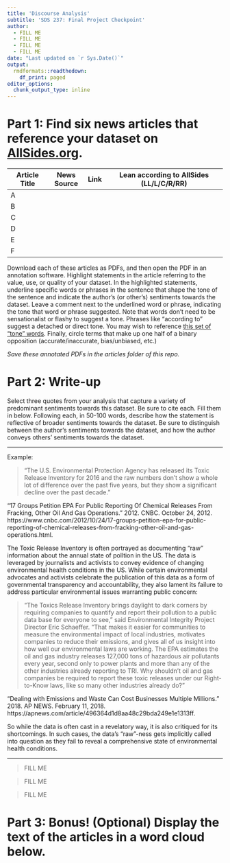 ```yaml
---
title: 'Discourse Analysis'
subtitle: 'SDS 237: Final Project Checkpoint'
author:
  - FILL ME
  - FILL ME
  - FILL ME
  - FILL ME
date: "Last updated on `r Sys.Date()`"
output: 
  rmdformats::readthedown:
    df_print: paged
editor_options: 
  chunk_output_type: inline
---
```


# Part 1: Find six news articles that reference your dataset on [AllSides.org](https://www.allsides.com/unbiased-balanced-news). 

| Article Title | News Source | Link | Lean according to AllSides (LL/L/C/R/RR) |
|---------------|-------------|------|------------------------------------------|
| A             |             |      |                                          |
| B             |             |      |                                          |
| C             |             |      |                                          |
| D             |             |      |                                          |
| E             |             |      |                                          |
| F             |             |      |                                          |

Download each of these articles as PDFs, and then open the PDF in an annotation software. Highlight statements in the article referring to the value, use, or quality of your dataset. In the highlighted statements, underline specific words or phrases in the sentence that shape the tone of the sentence and indicate the author's (or other's) sentiments towards the dataset. Leave a comment next to the underlined word or phrase, indicating the tone that word or phrase suggested. Note that words don't need to be sensationalist or flashy to suggest a tone. Phrases like "according to"  suggest a detached or direct tone. You may wish to reference [this set of "tone" words](https://www.writerswrite.co.za/155-words-to-describe-an-authors-tone/). Finally, circle terms that make up one half of a binary opposition (accurate/inaccurate, bias/unbiased, etc.)

*Save these annotated PDFs in the articles folder of this repo.*

# Part 2: Write-up

Select three quotes from your analysis that capture a variety of predominant sentiments towards this dataset. Be sure to cite each. Fill them in below. Following each, in 50-100 words, describe how the statement is reflective of broader sentiments towards the dataset. Be sure to distinguish between the author's sentiments towards the dataset, and how the author conveys others' sentiments towards the dataset. 

---

Example:

> "The U.S. Environmental Protection Agency has released its Toxic Release Inventory for 2016 and the raw numbers don’t show a whole lot of difference over the past five years, but they show a significant decline over the past decade."

"17 Groups Petition EPA For Public Reporting Of Chemical Releases From Fracking, Other Oil And Gas Operations." 2012. CNBC. October 24, 2012. https://www.cnbc.com/2012/10/24/17-groups-petition-epa-for-public-reporting-of-chemical-releases-from-fracking-other-oil-and-gas-operations.html.

The Toxic Release Inventory is often portrayed as documenting "raw" information about the annual state of polltion in the US. The data is leveraged by journalists and activists to convey evidence of changing environmental health conditions in the US. While certain environmental advocates and activists celebrate the publication of this data as a form of governmental transparency and accountability, they also lament its failure to address particular environmental issues warranting public concern:

> "The Toxics Release Inventory brings daylight to dark corners by requiring companies to quantify and report their pollution to a public data base for everyone to see," said Environmental Integrity Project Director Eric Schaeffer. "That makes it easier for communities to measure the environmental impact of local industries, motivates companies to reduce their emissions, and gives all of us insight into how well our environmental laws are working. The EPA estimates the oil and gas industry releases 127,000 tons of hazardous air pollutants every year, second only to power plants and more than any of the other industries already reporting to TRI. Why shouldn’t oil and gas companies be required to report these toxic releases under our Right-to-Know laws, like so many other industries already do?"

"Dealing with Emissions and Waste Can Cost Businesses Multiple Millions." 2018. AP NEWS. February 11, 2018. https://apnews.com/article/496364d1d8aa48c29bda249e1e1313ff.

So while the data is often cast in a revelatory way, it is also critiqued for its shortcomings. In such cases, the data's "raw"-ness gets implicitly called into question as they fail to reveal a comprehensive state of environmental health conditions. 

---

> FILL ME

> FILL ME

> FILL ME



# Part 3: Bonus! (Optional) Display the text of the articles in a word cloud below. 



